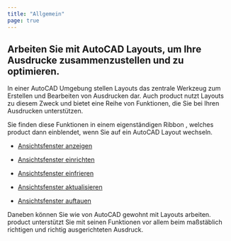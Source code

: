 ```yaml
---
title: "Allgemein"
page: true
---
```

## Arbeiten Sie mit  <Placeholder>AutoCAD</Placeholder> Layouts, um Ihre Ausdrucke zusammenzustellen und zu optimieren.
<GeoDesigner>In einer  <Placeholder>AutoCAD</Placeholder> Umgebung stellen  <Italic> Layouts </Italic>  das zentrale Werkzeug zum Erstellen und Bearbeiten von Ausdrucken dar.
Auch  <Placeholder>product</Placeholder> nutzt Layouts zu diesem Zweck und bietet eine Reihe von Funktionen, die Sie bei Ihren Ausdrucken unterst&#252;tzen.

<Success>
Sie finden diese Funktionen in einem eigenst&#228;ndigen  <Italic> Ribbon </Italic> , welches  <Placeholder>product</Placeholder> dann einblendet, wenn Sie auf ein  <Placeholder>AutoCAD</Placeholder> Layout wechseln.
</Success>



- [Ansichtsfenster anzeigen](../layouts/druckbereich_anzeigen)

- [Ansichtsfenster einrichten](../layouts/druckbereich_einrichten)

- [Ansichtsfenster einfrieren](../layouts/druckbereich_einfrieren)

- [Ansichtsfenster aktualisieren](../layouts/druckbereich_aktualisieren)

- [Ansichtsfenster auftauen](../layouts/druckbereich_auftauen)




<Warning>
Daneben k&#246;nnen Sie wie von  <Placeholder>AutoCAD</Placeholder> gewohnt mit Layouts arbeiten.  <Placeholder>product</Placeholder> unterst&#252;tzt Sie mit seinen Funktionen vor allem beim ma&#223;st&#228;blich richtigen und richtig ausgerichteten Ausdruck.
</Warning>

</GeoDesigner>
